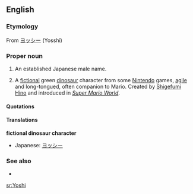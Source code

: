 ==English==

===Etymology===
From {{Ja.}} [[ヨッシー]] (Yosshī)

===Proper noun===
{{en-proper noun}}

# An established Japanese male name.
# {{informal}} A [[fictional]] green [[dinosaur]] character from some [[Nintendo]] games, [[agile]] and long-tongued, often companion to Mario. Created by [[w:Shigefumi Hino|Shigefumi Hino]] and introduced in ''[[w:Super Mario World|Super Mario World]]''.

====Quotations====
{{seecites}}

====Translations====
'''fictional dinosaur character'''
* Japanese: [[ヨッシー]]

===See also===
* {{pedialite|Yoshi}}

[[sr:Yoshi]]